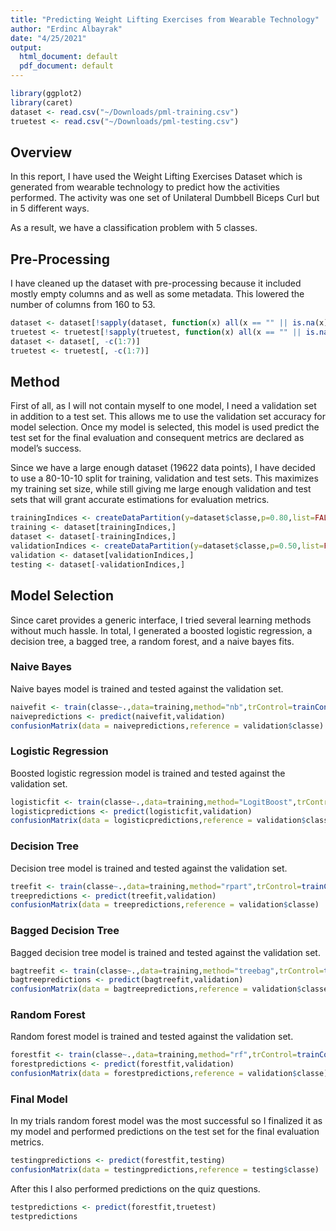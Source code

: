 ```yaml
---
title: "Predicting Weight Lifting Exercises from Wearable Technology"
author: "Erdinc Albayrak"
date: "4/25/2021"
output:
  html_document: default
  pdf_document: default
---
```


```r
library(ggplot2)
library(caret)
dataset <- read.csv("~/Downloads/pml-training.csv")
truetest <- read.csv("~/Downloads/pml-testing.csv")
```

## Overview

In this report, I have used the Weight Lifting Exercises Dataset which is generated from wearable technology to predict how the activities performed. The activity was one set of Unilateral Dumbbell Biceps Curl but in 5 different ways.

As a result, we have a classification problem with 5 classes. 

## Pre-Processing

I have cleaned up the dataset with pre-processing because it included mostly empty columns and as well as some metadata. This lowered the number of columns from 160 to 53.

```r
dataset <- dataset[!sapply(dataset, function(x) all(x == "" || is.na(x)))]
truetest <- truetest[!sapply(truetest, function(x) all(x == "" || is.na(x)))]
dataset <- dataset[, -c(1:7)]
truetest <- truetest[, -c(1:7)]
```

## Method

First of all, as I will not contain myself to one model, I need a validation set in addition to a test set. This allows me to use the validation set accuracy for model selection. Once my model is selected, this model is used predict the test set for the final evaluation and consequent metrics are declared as model's success.

Since we have a large enough dataset (19622 data points), I have decided to use a 80-10-10 split for training, validation and test sets. This maximizes my training set size, while still giving me large enough validation and test sets that will grant accurate estimations for evaluation metrics.

```r
trainingIndices <- createDataPartition(y=dataset$classe,p=0.80,list=FALSE)
training <- dataset[trainingIndices,]
dataset <- dataset[-trainingIndices,]
validationIndices <- createDataPartition(y=dataset$classe,p=0.50,list=FALSE)
validation <- dataset[validationIndices,]
testing <- dataset[-validationIndices,]
```

## Model Selection

Since caret provides a generic interface, I tried several learning methods without much hassle. In total, I generated a boosted logistic regression, a decision tree, a bagged tree, a random forest, and a naive bayes fits.

### Naive Bayes

Naive bayes model is trained and tested against the validation set.
```r
naivefit <- train(classe~.,data=training,method="nb",trControl=trainControl(method="cv",number=3,verboseIter=F),tuneLength=5)
naivepredictions <- predict(naivefit,validation)
confusionMatrix(data = naivepredictions,reference = validation$classe)
```


### Logistic Regression

Boosted logistic regression model is trained and tested against the validation set.
```r
logisticfit <- train(classe~.,data=training,method="LogitBoost",trControl=trainControl(method="cv",number=3,verboseIter=F),tuneLength=5)
logisticpredictions <- predict(logisticfit,validation)
confusionMatrix(data = logisticpredictions,reference = validation$classe)
```

### Decision Tree

Decision tree model is trained and tested against the validation set.
```r
treefit <- train(classe~.,data=training,method="rpart",trControl=trainControl(method="cv",number=3,verboseIter=F),tuneLength=5)
treepredictions <- predict(treefit,validation)
confusionMatrix(data = treepredictions,reference = validation$classe)
```

### Bagged Decision Tree

Bagged decision tree model is trained and tested against the validation set.
```r
bagtreefit <- train(classe~.,data=training,method="treebag",trControl=trainControl(method="cv",number=3,verboseIter=F),tuneLength=5)
bagtreepredictions <- predict(bagtreefit,validation)
confusionMatrix(data = bagtreepredictions,reference = validation$classe)
```

### Random Forest

Random forest model is trained and tested against the validation set.
```r
forestfit <- train(classe~.,data=training,method="rf",trControl=trainControl(method="cv",number=3,verboseIter=F),tuneLength=5)
forestpredictions <- predict(forestfit,validation)
confusionMatrix(data = forestpredictions,reference = validation$classe)
```

### Final Model

In my trials random forest model was the most successful so I finalized it as my model and performed predictions on the test set for the final evaluation metrics.
```r
testingpredictions <- predict(forestfit,testing)
confusionMatrix(data = testingpredictions,reference = testing$classe)
```

After this I also performed predictions on the quiz questions.
```r
testpredictions <- predict(forestfit,truetest)
testpredictions
```